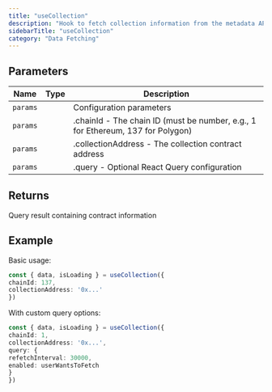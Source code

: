 ```yaml
---
title: "useCollection"
description: "Hook to fetch collection information from the metadata API Retrieves basic contract information including name, symbol, type, and extension data for a given collection contract."
sidebarTitle: "useCollection"
category: "Data Fetching"
---
```


## Parameters

| Name | Type | Description |
|------|------|-------------|
| `params` |  | Configuration parameters |
| `params` |  | .chainId - The chain ID (must be number, e.g., 1 for Ethereum, 137 for Polygon) |
| `params` |  | .collectionAddress - The collection contract address |
| `params` |  | .query - Optional React Query configuration |

## Returns

Query result containing contract information

## Example

Basic usage:
```typescript
const { data, isLoading } = useCollection({
chainId: 137,
collectionAddress: '0x...'
})
```

With custom query options:
```typescript
const { data, isLoading } = useCollection({
chainId: 1,
collectionAddress: '0x...',
query: {
refetchInterval: 30000,
enabled: userWantsToFetch
}
})
```

